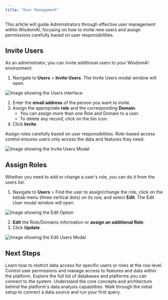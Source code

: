 ```yaml
---
title: "User Management"
---
```


This article will guide Administrators through effective user management within WisdomAI, focusing on how to invite new users and assign permissions carefully based on user responsibilities.

## Invite Users

As an administrator, you can invite additional users to your WisdomAI environment:

1. Navigate to **Users** \> **Invite Users**. The Invite Users modal window will open.

![Image showing the Users interface](/images/invite-users.png)

2. Enter the **email address** of the person you want to invite.
3. Assign the appropriate **role** and the corresponding **Domain**.
   - You can assign more than one Role and Domain to a user.
   - To delete any record, click on the bin icon.
4. Click **Invite**.

<Warning>
  Assign roles carefully based on user responsibilities. Role-based access control ensures users only access the data and features they need.
</Warning>

![Image showing the Invite Users Modal](/images/invite-users-modal.png)

## Assign Roles

Whether you need to add or change a user's role, you can do it from the users list.

1. Navigate to **Users** \> Find the user to assign/change the role, click on the kebab menu (three vertical dots) on its row, and select **Edit**. The Edit User modal window will open.

![Image showing the Edit Option](/images/edit-user.png)

2. **Edit** the Role/Domains information or **assign an additional Role**.
3. Click **Update**.

![Image showing the Edit Users Modal](/images/edit-user-modalv2.png)

## Next Steps

<CardGroup cols={3}>
  <Card title="Row-Level Access Control" icon="user-shield" href="/manage-account/row-level-access-control/row-level-access-control">
    Learn how to restrict data access for specific users or roles at the row level.
  </Card>
  <Card title="Access Management" icon="key" href="/manage-account/access-management">
    Control user permissions and manage access to features and data within the platform.
  </Card>
  <Card title="Supported Data Sources" icon="database" href="/getting-started/connect-data-sources/supported-data-sources">
    Explore the full list of databases and platforms you can connect to the system.
  </Card>
  <Card title="How WisdomAI Works" icon="brain" href="/getting-started/how-wisdom-ai-works">
    Understand the core concepts and architecture behind the platform's data analysis capabilities.
  </Card>
  <Card title="Basic Tutorial: Connect and Test" icon="rocket" href="/setting-up-wisdom-ai/basic-tutorial-connect-and-test">
    Walk through the initial setup to connect a data source and run your first query.
  </Card>
</CardGroup>